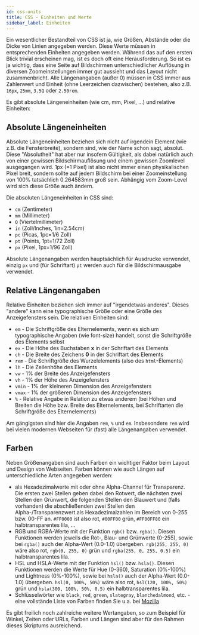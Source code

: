 ---
id: css-units
title: CSS - Einheiten und Werte
sidebar_label: Einheiten
---

Ein wesentlicher Bestandteil von CSS ist ja, wie Größen, Abstände oder die Dicke von Linien angegeben werden. Diese Werte müssen
in entsprechenden Einheiten angegeben werden. Während das auf den ersten Blick trivial erscheinen mag, ist es doch oft eine 
Herausforderung. So ist es ja wichtig, dass eine Seite auf Bildschirmen unterschiedlicher Auflösung in diversen Zoomeinstellungen
immer gut aussieht und das Layout nicht zusammenbricht. Alle Längenangaben (außer 0) müssen in CSS immer aus Zahlenwert und Einheit
(ohne Leerzeichen dazwischen) bestehen, also z.B. `16px`, `25mm`, `3.5Q` oder `2.50rem`.

Es gibt absolute Längeneinheiten (wie cm, mm, Pixel, ...) und relative Einheiten:

## Absolute Längeneinheiten

Absolute Längeneinheiten beziehen sich nicht auf irgendein Element (wie z.B. die Fensterbreite), sondern sind, wie der Name schon sagt,
absolut. Diese "Absolutheit" hat aber nur insofern Gültigkeit, als dabei natürlich auch von einer gewissen Bildschirmauflösung und
einem gewissen Zoomlevel ausgegangen wird. 1px (=1 Pixel) ist also nicht immer einen physikalischen Pixel breit, sondern sollte
auf jedem Bildschirm bei einer Zoomeinstellung von 100% tatsächlich 0.264583mm groß sein. Abhängig vom Zoom-Level wird sich diese Größe
auch ändern.

Die absoluten Längeneinheiten in CSS sind:
- `cm` (Zentimeter)
- `mm` (Millimeter)
- `Q` (Viertelmillimeter)
- `in` (Zoll/Inches, 1in=2.54cm)
- `pc` (Picas, 1pc=1/6 Zoll)
- `pt` (Points, 1pt=1/72 Zoll)
- `px` (Pixel, 1px=1/96 Zoll)

Absolute Längenangaben werden hauptsächlich für Ausdrucke verwendet, einzig `px` und (für Schriftart) `pt` werden auch für die
Bildschirmausgabe verwendet. 

## Relative Längenangaben

Relative Einheiten beziehen sich immer auf "irgendetwas anderes". Dieses "andere" kann eine typographische Größe oder eine 
Größe des Anzeigefensters sein. Die relativen Einheiten sind:
- `em` - Die Schriftgröße des Elternelements, wenn es sich um typographische Angaben (wie font-size) handelt, sonst die Schriftgröße des Elements selbst
- `ex` - Die Höhe des Buchstaben **x** in der Schriftart des Elements
- `ch` - Die Breite des Zeichens **0** in der Schriftart des Elements
- `rem` - Die Schriftgröße des Wurzelelements (also des `html`-Elements)
- `lh` - Die Zeilenhöhe des Elements
- `vw` - 1% der Breite des Anzeigefensters
- `vh` - 1% der Höhe des Anzeigefensters
- `vmin` - 1% der kleineren Dimension des Anzeigefensters
- `vmax` - 1% der größeren Dimension des Anzeigefensters
- `%` - Relative Angabe in Relation zu etwas anderem (bei Höhen und Breiten die Höhe bzw. Breite des Elternelements, bei Schriftarten die Schriftgröße des Elternelements)

Am gängigsten sind hier die Angaben `rem`, `%` und `em`. Insbesondere `rem` wird bei vielen modernen Webseiten für (fast) alle Längenangaben verwendet.

## Farben

Neben Größenangaben sind auch Farben ein wichtiger Faktor beim Layout und Design von Webseiten. Farben können wie auch Längen auf unterschiedliche Arten angegeben werden:
- als Hexadezimalwerte mit oder ohne Alpha-Channel für Transparenz. Die ersten zwei Stellen geben dabei den Rotwert, die nächsten zwei Stellen den Grünwert, die folgenden Stellen den Blauwert und (falls vorhanden) die abschließenden zwei Stellen den Alpha-/Transparenzwert als Hexadezimalzahlen im Bereich von 0-255 bzw. 00-FF an. `#FF0000` ist also rot, `#00FF00` grün, `#FF00FF80` ein halbtransparentes lila, ...
- RGB und RGBA-Werte mit der Funktion `rgb()` bzw. `rgba()`. Diesen Funktionen werden jeweils die Rot-, Blau- und Grünwerte (0-255), sowie bei `rgba()` auch der Alpha-Wert (0.0-1.0) übergeben. `rgb(255, 255, 0)` wäre also rot, `rgb(0, 255, 0)` grün und `rgba(255, 0, 255, 0.5)` ein halbtransparentes lila.
- HSL und HSLA-Werte mit der Funktion `hsl()` bzw. `hsla()`. Diesen Funktionen werden die Werte für Hue (0-360), Saturation (0%-100%) und Lightness (0%-100%), sowie bei `hsla()` auch der Alpha-Wert (0.0-1.0) übergeben. `hsl(0, 100%, 50%)` wäre also rot, `hsl(120, 100%, 50%)` grün und `hsla(300, 100%, 50%, 0.5)` ein halbtransparentes lila.
- Schlüsselwörter wie `black`, `red`, `green`, `slategray`, `blanchedalmond`, etc. - eine vollstände Liste von Farben finden Sie u.a. bei [Mozilla](https://developer.mozilla.org/en-US/docs/Web/CSS/color_value)

Es gibt freilich noch zahlreiche weitere Wertangaben, so zum Beispiel für Winkel, Zeiten oder URLs, Farben und Längen sind aber für den Rahmen dieses Skriptums ausreichend.